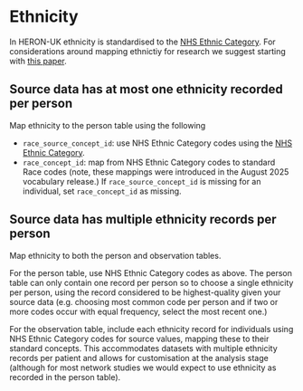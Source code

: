 # Ethnicity

In HERON-UK ethnicity is standardised to the [NHS Ethnic Category](https://athena.ohdsi.org/search-terms/terms?vocabulary=NHS+Ethnic+Category&page=1&pageSize=15&query=). For considerations around mapping ethnictiy for research we suggest starting with [this paper](https://www.nature.com/articles/s41597-024-02958-1).

## Source data has at most one ethnicity recorded per person

Map ethnicity to the person table using the following

-   `race_source_concept_id`: use NHS Ethnic Category codes using the [NHS Ethnic Category](https://athena.ohdsi.org/search-terms/terms?vocabulary=NHS+Ethnic+Category&page=1&pageSize=15&query=).
-   `race_concept_id`: map from NHS Ethnic Category codes to standard Race codes (note, these mappings were introduced in the August 2025 vocabulary release.) If `race_source_concept_id` is missing for an individual, set `race_concept_id` as missing.

## Source data has multiple ethnicity records per person

Map ethnicity to both the person and observation tables.

For the person table, use NHS Ethnic Category codes as above. The person table can only contain one record per person so to choose a single ethnicity per person, using the record considered to be highest-quality given your source data (e.g. choosing most common code per person and if two or more codes occur with equal frequency, select the most recent one.)

For the observation table, include each ethnicity record for individuals using NHS Ethnic Category codes for source values, mapping these to their standard concepts. This accommodates datasets with multiple ethnicity records per patient and allows for customisation at the analysis stage (although for most network studies we would expect to use ethnicity as recorded in the person table).
